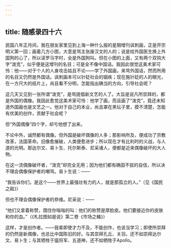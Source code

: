 ```yaml
---
---
---
```

title: 随感录四十六
---



民国八年正月间，我在朋友家里见到上海一种什么报的星期增刊讽刺画，正是开宗明义第一回；画着几方小图，大意是骂主张废汉文的人的；说是给外国医生换上外国狗的心了，所以读罗马字时，全是外国狗叫。但在小图的上面，又有两个双钩大字“泼克”，似乎便是这增刊的名目；可是全不像中国话。我因此很觉这美术家可怜：他——对于个人的人身攻击姑且不论——学了外国画，来骂外国话，然而所用的名目又仍然是外国话。讽刺画本可以针砭社会的锢疾；现在施针砭的人的眼光，在一方尺大的纸片上，尚且看不分明，怎能指出确当的方向，引导社会呢？

这几天又见到一张所谓“泼克”，是骂提倡新文艺的人了。大旨是说凡所崇拜的，都是外国的偶像。我因此愈觉这美术家可怜：他学了画，而且画了“泼克”，竟还未知道外国画也是文艺之一。他对于自己的本业，尚且罩在黑坛子里，摸不清楚，怎能有优美的创作，贡献于社会呢？

但“外国偶像”四个字，却亏他想了出来。

不论中外，诚然都有偶像。但外国是破坏偶像的人多；那影响所及，便成功了宗教改革，法国革命。旧像愈摧破，人类便愈进步；所以现在才有比利时的义战，与人道的光明。那达尔文、易卜生、托尔斯泰、尼采诸人，便都是近来偶像破坏的大人物。

在这一流偶像破坏者，“泼克”却完全无用；因为他们都有确固不拔的自信，所以决不理会偶像保护者的嘲骂。易卜生说：——

“我告诉你们，是这个——世界上最强壮有力的人，就是那孤立的人。”（见《国民之敌》）

但也不理会偶像保护者的恭维。尼采说：——

“他们又拿着称赞，围住你嗡嗡的叫：他们的称赞是厚脸皮。他们要接近你的皮肤和你的血。”（《札拉图如是说》第二卷《市场之蝇》）

这样，才是创作者。——我辈即使才力不及，不能创作，也该当学习；即使所崇拜的仍然是新偶像，也总比中国陈旧的好。与其崇拜孔丘、关羽，还不如崇拜达尔文、易卜生；与其牺牲于瘟将军、五道神，还不如牺牲于Apollo。